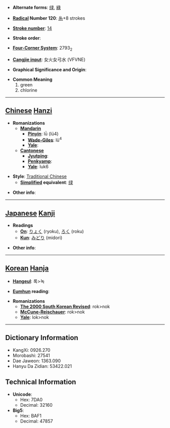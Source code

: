 * '''Alternate forms''': [[绿]], [[綠]]

* '''[[Wiktionary:Chinese radical index| Radical]] Number 120''': [[Wiktionary:Chinese radical index 糸|糸]]+8 strokes

* '''[[Wiktionary:Chinese total strokes index|Stroke number]]''': [[Wiktionary:Chinese total strokes index 14|14]]

* '''Stroke order''': 

* '''[[Wiktionary:Chinese four corner index|Four-Corner System]]''': 2793<sub>2</sub>

* '''[[Wiktionary:Chinese Cangjie index|Cangjie input]]''': 女火女弓水 (VFVNE)

* '''Graphical Significance and Origin''': 

* '''Common Meaning'''
*#green
*# chlorine


----

== [[Chinese]] [[Hanzi]] ==

* '''Romanizations'''
** '''[[Mandarin]]'''
*** '''[[Pinyin]]''': lǜ (lü4)
*** '''[[Wade-Giles]]''': lü<sup>4</sup>
*** '''[[Yale]]''': 
** '''[[Cantonese]]'''
*** '''[[Jyutping]]''':
*** '''[[Penkyamp]]''': 
*** '''[[Yale]]''': luk6

* '''Style''': [[Traditional Chinese]] 
** '''[[Simplified Chinese|Simplified]] equivalent''': [[绿]]

* '''Other info''': 

----

== [[Japanese]] [[Kanji]] ==

* '''Readings'''
** '''[[On]]''': [[りょく]] (ryoku), [[ろく]] (roku)
** '''[[Kun]]''': [[みどり]] (midori)

* '''Other info''':  

----

== [[Korean]] [[Hanja]] ==

* '''[[Hangeul]]''': 록>녹

* '''[[Eumhun]] reading''': 

* '''Romanizations'''
** '''[[The 2000 South Korean Revised Romanization|The 2000 South Korean Revised]]''': rok>nok
** '''[[McCune-Reischauer]]''': rok>nok
** '''[[Yale]]''': lok>nok

----

== Dictionary Information ==

* KangXi: 0926.270
* Morobashi: 27541
* Dae Jaweon: 1363.090
* Hanyu Da Zidian: 53422.021

== Technical Information ==

* '''Unicode''':
** Hex: 7DA0
** Decimal: 32160
* '''Big5''':
** Hex: BAF1
** Decimal: 47857